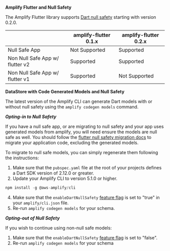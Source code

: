 **Amplify Flutter and Null Safety**

The Amplify Flutter library supports [Dart null safety](https://dart.dev/null-safety) starting with version 0.2.0.  

|                                	                     | amplify-flutter 0.1.x   	| amplify-flutter 0.2.x  	|
|-------------------------------	|---------------------------------	|---------------------------------	|
| Null Safe App     	                         | Not Supported                             	| Supported                                    	|
| Non Null Safe App w/ flutter v2  | Supported                                    	| Supported                                    	|
| Non Null Safe App w/ flutter v1 	| Supported                                    	| Not Supported                                    	|

**DataStore with Code Generated Models and Null Safety**

The latest version of the Amplify CLI can generate Dart models with or without null safety using the `amplify codegen models` command. 

***Opting-in to Null Safety***

If you have a null safe app, or are migrating to null safety and your app uses generated models from amplify, you will need ensure the models are null safe as well. You should follow the [flutter null safety migration docs](https://dart.dev/null-safety/migration-guide) to migrate your application code, excluding the generated models. 

To migrate to null safe models, you can simply regenerate them following the instructions:
1. Make sure that the `pubspec.yaml` file at the root of your projects defines a Dart SDK version of 2.12.0 or greater.
2. Update your Amplify CLI to version 5.1.0 or higher.  
```js
npm install -g @aws-amplify/cli
```
4. Make sure that the `enableDartNullSafety` [feature flag](https://docs.amplify.aws/cli/reference/feature-flags) is set to "true" in your `amplify/cli.json` file. 
5. Re-run `amplify codegen models` for your schema.

***Opting-out of Null Safety***

If you wish to continue using non-null safe models:
1. Make sure that the `enableDartNullSafety` [feature flag](https://docs.amplify.aws/cli/reference/feature-flags) is set to "false".
2. Re-run `amplify codegen models` for your schema 
